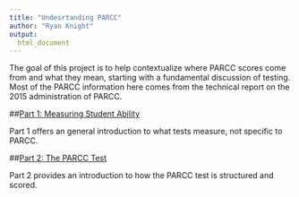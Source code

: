```yaml
---
title: "Undesrtanding PARCC"
author: "Ryan Knight"
output: 
  html_document
---
```


The goal of this project is to help contextualize where PARCC scores come from and what they mean, starting with a fundamental discussion of testing. Most of the PARCC information here comes from the technical report on the 2015 administration of PARCC. 

##[Part 1: Measuring Student Ability](parcc_ability.html)

Part 1 offers an general introduction to what tests measure, not specific to PARCC.

##[Part 2: The PARCC Test](parcc_test.html)

Part 2 provides an introduction to how the PARCC test is structured and scored. 
